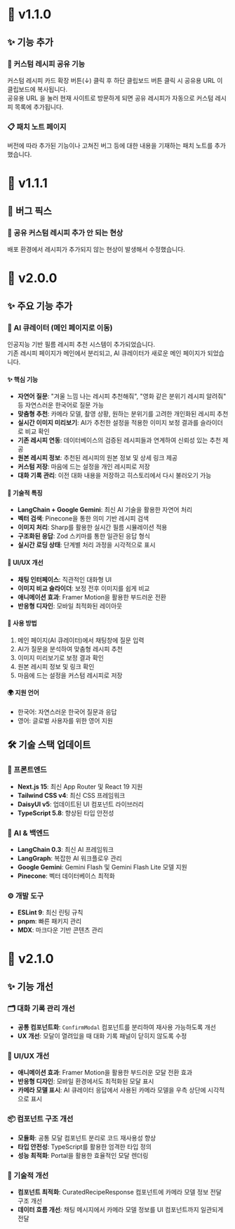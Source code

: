 # 📝 v1.1.0

## ✨ 기능 추가

### 🔗 커스텀 레시피 공유 기능
커스텀 레시피 카드 확장 버튼(↓) 클릭 후 하단 클립보드 버튼 클릭 시 공유용 URL 이 클립보드에 복사됩니다.  
공유용 URL 을 눌러 현재 사이트로 방문하게 되면 공유 레시피가 자동으로 커스텀 레시피 목록에 추가됩니다.

### 📋 패치 노트 페이지
버전에 따라 추가된 기능이나 고쳐진 버그 등에 대한 내용을 기재하는 패치 노트를 추가했습니다.

# 🔧 v1.1.1

## 🐛 버그 픽스

### 🔗 공유 커스텀 레시피 추가 안 되는 현상
배포 환경에서 레시피가 추가되지 않는 현상이 발생해서 수정했습니다.

# 🚀 v2.0.0

## ✨ 주요 기능 추가

### 🤖 AI 큐레이터 (메인 페이지로 이동)
인공지능 기반 필름 레시피 추천 시스템이 추가되었습니다.  
기존 레시피 페이지가 메인에서 분리되고, AI 큐레이터가 새로운 메인 페이지가 되었습니다.

#### ✨ 핵심 기능
- **자연어 질문**: "겨울 느낌 나는 레시피 추천해줘", "영화 같은 분위기 레시피 알려줘" 등 자연스러운 한국어로 질문 가능
- **맞춤형 추천**: 카메라 모델, 촬영 상황, 원하는 분위기를 고려한 개인화된 레시피 추천
- **실시간 이미지 미리보기**: AI가 추천한 설정을 적용한 이미지 보정 결과를 슬라이더로 비교 확인
- **기존 레시피 연동**: 데이터베이스의 검증된 레시피들과 연계하여 신뢰성 있는 추천 제공
- **원본 레시피 정보**: 추천된 레시피의 원본 정보 및 상세 링크 제공
- **커스텀 저장**: 마음에 드는 설정을 개인 레시피로 저장
- **대화 기록 관리**: 이전 대화 내용을 저장하고 히스토리에서 다시 불러오기 가능

#### 🔧 기술적 특징
- **LangChain + Google Gemini**: 최신 AI 기술을 활용한 자연어 처리
- **벡터 검색**: Pinecone을 통한 의미 기반 레시피 검색
- **이미지 처리**: Sharp를 활용한 실시간 필름 시뮬레이션 적용
- **구조화된 응답**: Zod 스키마를 통한 일관된 응답 형식
- **실시간 로딩 상태**: 단계별 처리 과정을 시각적으로 표시

#### 🎨 UI/UX 개선
- **채팅 인터페이스**: 직관적인 대화형 UI
- **이미지 비교 슬라이더**: 보정 전후 이미지를 쉽게 비교
- **애니메이션 효과**: Framer Motion을 활용한 부드러운 전환
- **반응형 디자인**: 모바일 최적화된 레이아웃

#### 📝 사용 방법
1. 메인 페이지(AI 큐레이터)에서 채팅창에 질문 입력
2. AI가 질문을 분석하여 맞춤형 레시피 추천
3. 이미지 미리보기로 보정 결과 확인
4. 원본 레시피 정보 및 링크 확인
5. 마음에 드는 설정을 커스텀 레시피로 저장

#### 🌍 지원 언어
- 한국어: 자연스러운 한국어 질문과 응답
- 영어: 글로벌 사용자를 위한 영어 지원

## 🛠️ 기술 스택 업데이트

### 🎨 프론트엔드
- **Next.js 15**: 최신 App Router 및 React 19 지원
- **Tailwind CSS v4**: 최신 CSS 프레임워크
- **DaisyUI v5**: 업데이트된 UI 컴포넌트 라이브러리
- **TypeScript 5.8**: 향상된 타입 안전성

### 🤖 AI & 백엔드
- **LangChain 0.3**: 최신 AI 프레임워크
- **LangGraph**: 복잡한 AI 워크플로우 관리
- **Google Gemini**: Gemini Flash 및 Gemini Flash Lite 모델 지원
- **Pinecone**: 벡터 데이터베이스 최적화

### ⚙️ 개발 도구
- **ESLint 9**: 최신 린팅 규칙
- **pnpm**: 빠른 패키지 관리
- **MDX**: 마크다운 기반 콘텐츠 관리

# 🔧 v2.1.0

## ✨ 기능 개선

### 🗂️ 대화 기록 관리 개선
- **공통 컴포넌트화**: `ConfirmModal` 컴포넌트를 분리하여 재사용 가능하도록 개선
- **UX 개선**: 모달이 열려있을 때 대화 기록 패널이 닫히지 않도록 수정

### 🎨 UI/UX 개선
- **애니메이션 효과**: Framer Motion을 활용한 부드러운 모달 전환 효과
- **반응형 디자인**: 모바일 환경에서도 최적화된 모달 표시
- **카메라 모델 표시**: AI 큐레이터 응답에서 사용된 카메라 모델을 우측 상단에 시각적으로 표시

### 📦 컴포넌트 구조 개선
- **모듈화**: 공통 모달 컴포넌트 분리로 코드 재사용성 향상
- **타입 안전성**: TypeScript를 활용한 엄격한 타입 정의
- **성능 최적화**: Portal을 활용한 효율적인 모달 렌더링

### 🔧 기술적 개선
- **컴포넌트 최적화**: CuratedRecipeResponse 컴포넌트에 카메라 모델 정보 전달 구조 개선
- **데이터 흐름 개선**: 채팅 메시지에서 카메라 모델 정보를 UI 컴포넌트까지 일관되게 전달